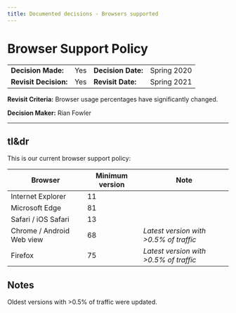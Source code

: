 ```yaml
---
title: Documented decisions - Browsers supported
---
```


# Browser Support Policy

|                       |     |                    |             |
| --------------------- | --- | ------------------ | ----------- |
| **Decision Made:**    | Yes | **Decision Date:** | Spring 2020 |
| **Revisit Decision:** | Yes | **Revisit Date:**  | Spring 2021 |

**Revisit Criteria:** Browser usage percentages have significantly changed.

**Decision Maker:** Rian Fowler

---

## tl&dr

This is our current browser support policy:

| Browser                   | Minimum version | Note                                   |
| ------------------------- | --------------- | -------------------------------------- |
| Internet Explorer         | 11              |
| Microsoft Edge            | 81              |
| Safari / iOS Safari       | 13              |
| Chrome / Android Web view | 68              | _Latest version with >0.5% of traffic_ |
| Firefox                   | 75              | _Latest version with >0.5% of traffic_ |

## Notes

Oldest versions with >0.5% of traffic were updated.
